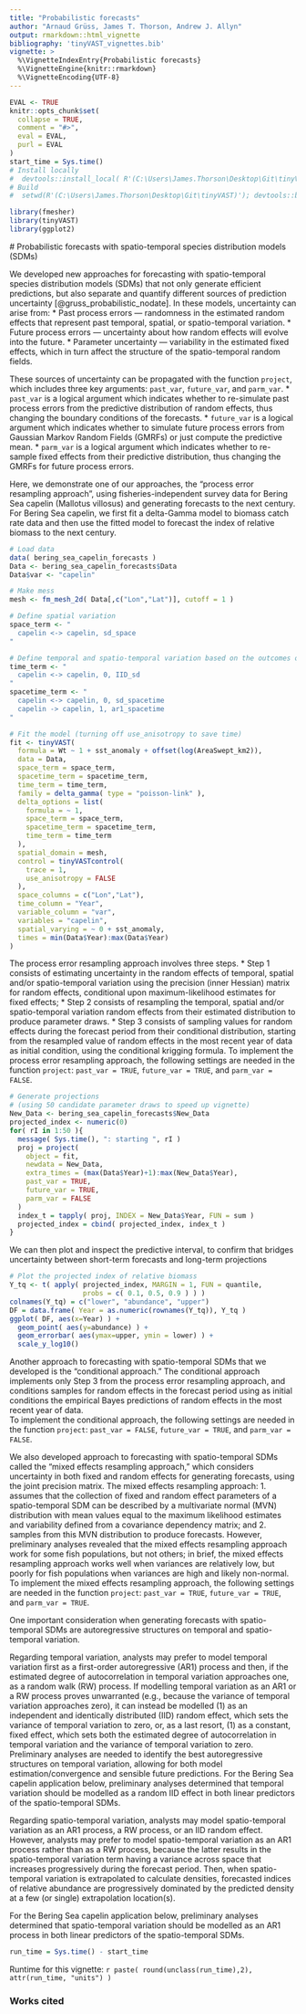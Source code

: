 ```yaml
---
title: "Probabilistic forecasts"
author: "Arnaud Grüss, James T. Thorson, Andrew J. Allyn"
output: rmarkdown::html_vignette
bibliography: 'tinyVAST_vignettes.bib'
vignette: >
  %\VignetteIndexEntry{Probabilistic forecasts}
  %\VignetteEngine{knitr::rmarkdown}
  %\VignetteEncoding{UTF-8}
---
```


```r
EVAL <- TRUE
knitr::opts_chunk$set(
  collapse = TRUE,
  comment = "#>",
  eval = EVAL,
  purl = EVAL
)
start_time = Sys.time()
# Install locally
#  devtools::install_local( R'(C:\Users\James.Thorson\Desktop\Git\tinyVAST)', force=TRUE )
# Build
#  setwd(R'(C:\Users\James.Thorson\Desktop\Git\tinyVAST)'); devtools::build_rmd("vignettes/probabilitistic forecasts.Rmd"); rmarkdown::render( "vignettes/probabilitistic forecasts.Rmd", rmarkdown::pdf_document())
```

```r
library(fmesher)
library(tinyVAST)
library(ggplot2)
```

 # Probabilistic forecasts with spatio-temporal species distribution models (SDMs)

We developed new approaches for forecasting with spatio-temporal species distribution models (SDMs) that not only generate efficient predictions, but also separate and quantify different sources of prediction uncertainty [@gruss_probabilistic_nodate]. In these models, uncertainty can arise from:
*	Past process errors — randomness in the estimated random effects that represent past temporal, spatial, or spatio-temporal variation.
*	Future process errors — uncertainty about how random effects will evolve into the future.
*	Parameter uncertainty — variability in the estimated fixed effects, which in turn affect the structure of the spatio-temporal random fields.

These sources of uncertainty can be propagated with the function `project`, which includes three key arguments: `past_var`, `future_var`, and `parm_var`.
* `past_var` is a logical argument which indicates whether to re-simulate past process errors from the predictive distribution of random effects, thus changing the boundary conditions of the forecasts. 
* `future_var` is a logical argument which indicates whether to simulate future process errors from Gaussian Markov Random Fields (GMRFs) or just compute the predictive mean. 
* `parm_var` is a logical argument which indicates whether to re-sample fixed effects from their predictive distribution, thus changing the GMRFs for future process errors.

Here, we demonstrate one of our approaches, the "process error resampling approach", using fisheries-independent survey data for Bering Sea capelin (Mallotus villosus) and generating forecasts to the next century. 
For Bering Sea capelin, we first fit a delta-Gamma model to biomass catch rate data and then use the fitted model to forecast the index of relative biomass to the next century.   

```r
# Load data
data( bering_sea_capelin_forecasts )
Data <- bering_sea_capelin_forecasts$Data 
Data$var <- "capelin"

# Make mess
mesh <- fm_mesh_2d( Data[,c("Lon","Lat")], cutoff = 1 )

# Define spatial variation
space_term <- "
  capelin <-> capelin, sd_space
"

# Define temporal and spatio-temporal variation based on the outcomes of preliminary analyses
time_term <- "
  capelin <-> capelin, 0, IID_sd
"
spacetime_term <- "
  capelin <-> capelin, 0, sd_spacetime
  capelin -> capelin, 1, ar1_spacetime
"

# Fit the model (turning off use_anisotropy to save time)
fit <- tinyVAST(
  formula = Wt ~ 1 + sst_anomaly + offset(log(AreaSwept_km2)),
  data = Data,
  space_term = space_term,
  spacetime_term = spacetime_term,
  time_term = time_term,
  family = delta_gamma( type = "poisson-link" ),
  delta_options = list(
    formula = ~ 1,
    space_term = space_term,
    spacetime_term = spacetime_term,
    time_term = time_term
  ),
  spatial_domain = mesh,
  control = tinyVASTcontrol(
    trace = 1,
    use_anisotropy = FALSE
  ),
  space_columns = c("Lon","Lat"),
  time_column = "Year",
  variable_column = "var",
  variables = "capelin",
  spatial_varying = ~ 0 + sst_anomaly,
  times = min(Data$Year):max(Data$Year)
)
```

The process error resampling approach involves three steps. 
* Step 1 consists of estimating uncertainty in the random effects of temporal, spatial and/or spatio-temporal variation using the precision (inner Hessian) matrix for random effects, conditional upon maximum-likelihood estimates for fixed effects; 
* Step 2 consists of resampling the temporal, spatial and/or spatio-temporal variation random effects from their estimated distribution to produce parameter draws. 
* Step 3 consists of sampling values for random effects during the forecast period from their conditional distribution, starting from the resampled value of random effects in the most recent year of data as initial condition, using the conditional krigging formula.
To implement the process error resampling approach, the following settings are needed in the function `project`: `past_var = TRUE`, `future_var = TRUE`, and `parm_var = FALSE`.

```r
# Generate projections 
# (using 50 candidate parameter draws to speed up vignette)
New_Data <- bering_sea_capelin_forecasts$New_Data
projected_index <- numeric(0)
for( rI in 1:50 ){ 
  message( Sys.time(), ": starting ", rI )
  proj = project(
    object = fit,
    newdata = New_Data,
    extra_times = (max(Data$Year)+1):max(New_Data$Year),
    past_var = TRUE,
    future_var = TRUE,
    parm_var = FALSE
  )
  index_t = tapply( proj, INDEX = New_Data$Year, FUN = sum )
  projected_index = cbind( projected_index, index_t )
}
```

We can then plot and inspect the predictive interval, to confirm that bridges uncertainty between short-term forecasts and long-term projections 

```r
# Plot the projected index of relative biomass
Y_tq <- t( apply( projected_index, MARGIN = 1, FUN = quantile, 
                  probs = c( 0.1, 0.5, 0.9 ) ) )
colnames(Y_tq) = c("lower", "abundance", "upper")
DF = data.frame( Year = as.numeric(rownames(Y_tq)), Y_tq ) 
ggplot( DF, aes(x=Year) ) + 
  geom_point( aes(y=abundance) ) + 
  geom_errorbar( aes(ymax=upper, ymin = lower) ) + 
  scale_y_log10()

```

Another approach to forecasting with spatio-temporal SDMs that we developed is the “conditional approach.” 
The conditional approach implements only Step 3 from the process error resampling approach, and conditions samples for random effects in the forecast period using as initial conditions the empirical Bayes predictions of random effects in the most recent year of data.  
To implement the conditional approach, the following settings are needed in the function `project`: `past_var = FALSE`, `future_var = TRUE`, and `parm_var = FALSE`.

We also developed approach to forecasting with spatio-temporal SDMs called the "mixed effects resampling approach," which considers uncertainty in both fixed and random effects for generating forecasts, using the joint precision matrix. 
The mixed effects resampling approach: 
1.  assumes that the collection of fixed and random effect parameters of a spatio-temporal SDM can be described by a multivariate normal (MVN) distribution with mean values equal to the maximum likelihood estimates and variability defined from a covariance dependency matrix; and
2. samples from this MVN distribution to produce forecasts. 
However, preliminary analyses revealed that the mixed effects resampling approach work for some fish populations, but not others; in brief, the mixed effects resampling approach works well when variances are relatively low, but poorly for fish populations when variances are high and likely non-normal. 
To implement the mixed effects resampling approach, the following settings are needed in the function `project`: `past_var = TRUE`, `future_var = TRUE`, and `parm_var = TRUE`.

One important consideration when generating forecasts with spatio-temporal SDMs are autoregressive structures on temporal and spatio-temporal variation. 

Regarding temporal variation, analysts may prefer to model temporal variation first as a first-order autoregressive (AR1) process and then, if the estimated degree of autocorrelation in temporal variation approaches one, as a random walk (RW) process. 
If modelling temporal variation as an AR1 or a RW process proves unwarranted (e.g., because the variance of temporal variation approaches zero), it can instead be modelled (1) as an independent and identically distributed (IID) random effect, which sets the variance of temporal variation to zero, or, as a last resort, (1) as a constant, fixed effect, which sets both the estimated degree of autocorrelation in temporal variation and the variance of temporal variation to zero.
Preliminary analyses are needed to identify the best autoregressive structures on temporal variation, allowing for both model estimation/convergence and sensible future predictions. 
For the Bering Sea capelin application below, preliminary analyses determined that temporal variation should be modelled as a random IID effect in both linear predictors of the spatio-temporal SDMs. 

Regarding spatio-temporal variation, analysts may model spatio-temporal variation as an AR1 process, a RW process, or an IID random effect.
However, analysts may prefer to model spatio-temporal variation as an AR1 process rather than as a RW process, because the latter results in the spatio-temporal variation term having a variance across space that increases progressively during the forecast period. Then, when spatio-temporal variation is extrapolated to calculate densities, forecasted indices of relative abundance are progressively dominated by the predicted density at a few (or single) extrapolation location(s). 

For the Bering Sea capelin application below, preliminary analyses determined that spatio-temporal variation should be modelled as an AR1 process in both linear predictors of the spatio-temporal SDMs. 

```r
run_time = Sys.time() - start_time
```
Runtime for this vignette: `r paste( round(unclass(run_time),2), attr(run_time, "units") )`

### Works cited